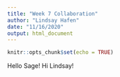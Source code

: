 ```yaml
---
title: "Week 7 Collaboration"
author: "Lindsay Hafen"
date: "11/16/2020"
output: html_document
---
```


```r
knitr::opts_chunk$set(echo = TRUE)
```

Hello Sage!
Hi Lindsay!